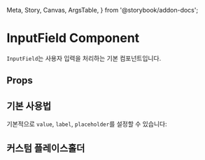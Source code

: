   Meta,
  Story,
  Canvas,
  ArgsTable,
} from '@storybook/addon-docs';

<Meta
  title="Components/InputField"
  component={InputField}
/>

# InputField Component

`InputField`는 사용자 입력을 처리하는 기본 컴포넌트입니다.

## Props

<ArgsTable />

## 기본 사용법

기본적으로 `value`, `label`, `placeholder`를 설정할 수 있습니다:

<Canvas>
  <Story name="Default">
    <InputField
      value="Default Value"
      label="Default Label"
      placeholder="Enter text..."
    />
  </Story>
</Canvas>

## 커스텀 플레이스홀더

<Canvas>
  <Story name="Custom Placeholder">
    <InputField
      value=""
      label="Custom Label"
      placeholder="Custom Placeholder..."
    />
  </Story>
</Canvas>

